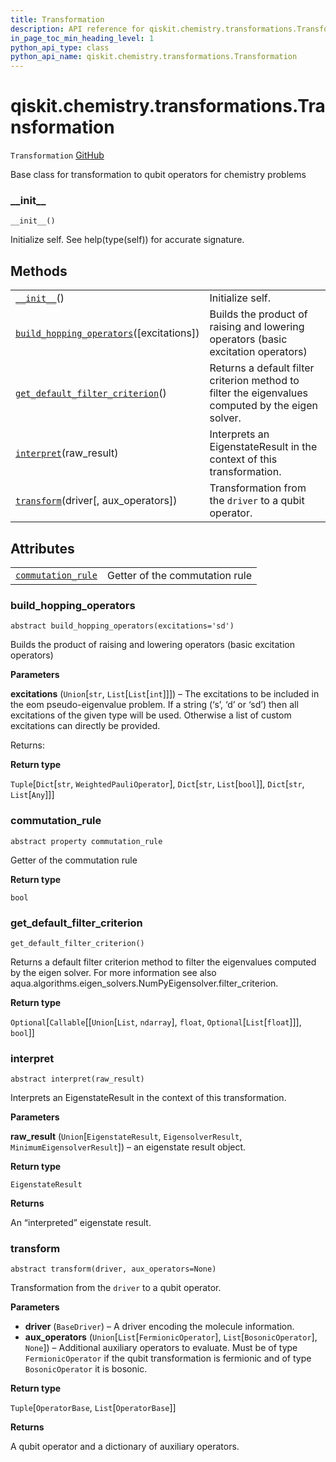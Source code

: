```yaml
---
title: Transformation
description: API reference for qiskit.chemistry.transformations.Transformation
in_page_toc_min_heading_level: 1
python_api_type: class
python_api_name: qiskit.chemistry.transformations.Transformation
---
```


# qiskit.chemistry.transformations.Transformation

<span id="qiskit.chemistry.transformations.Transformation" />

`Transformation` [GitHub](https://github.com/qiskit-community/qiskit-aqua/tree/stable/0.9/qiskit/chemistry/transformations/transformation.py "view source code")

Base class for transformation to qubit operators for chemistry problems

### \_\_init\_\_

<span id="qiskit.chemistry.transformations.Transformation.__init__" />

`__init__()`

Initialize self. See help(type(self)) for accurate signature.

## Methods

|                                                                                                                                                                                                  |                                                                                                   |
| ------------------------------------------------------------------------------------------------------------------------------------------------------------------------------------------------ | ------------------------------------------------------------------------------------------------- |
| [`__init__`](#qiskit.chemistry.transformations.Transformation.__init__ "qiskit.chemistry.transformations.Transformation.__init__")()                                                             | Initialize self.                                                                                  |
| [`build_hopping_operators`](#qiskit.chemistry.transformations.Transformation.build_hopping_operators "qiskit.chemistry.transformations.Transformation.build_hopping_operators")(\[excitations])  | Builds the product of raising and lowering operators (basic excitation operators)                 |
| [`get_default_filter_criterion`](#qiskit.chemistry.transformations.Transformation.get_default_filter_criterion "qiskit.chemistry.transformations.Transformation.get_default_filter_criterion")() | Returns a default filter criterion method to filter the eigenvalues computed by the eigen solver. |
| [`interpret`](#qiskit.chemistry.transformations.Transformation.interpret "qiskit.chemistry.transformations.Transformation.interpret")(raw\_result)                                               | Interprets an EigenstateResult in the context of this transformation.                             |
| [`transform`](#qiskit.chemistry.transformations.Transformation.transform "qiskit.chemistry.transformations.Transformation.transform")(driver\[, aux\_operators])                                 | Transformation from the `driver` to a qubit operator.                                             |

## Attributes

|                                                                                                                                                            |                                |
| ---------------------------------------------------------------------------------------------------------------------------------------------------------- | ------------------------------ |
| [`commutation_rule`](#qiskit.chemistry.transformations.Transformation.commutation_rule "qiskit.chemistry.transformations.Transformation.commutation_rule") | Getter of the commutation rule |

### build\_hopping\_operators

<span id="qiskit.chemistry.transformations.Transformation.build_hopping_operators" />

`abstract build_hopping_operators(excitations='sd')`

Builds the product of raising and lowering operators (basic excitation operators)

**Parameters**

**excitations** (`Union`\[`str`, `List`\[`List`\[`int`]]]) – The excitations to be included in the eom pseudo-eigenvalue problem. If a string (‘s’, ‘d’ or ‘sd’) then all excitations of the given type will be used. Otherwise a list of custom excitations can directly be provided.

Returns:

**Return type**

`Tuple`\[`Dict`\[`str`, `WeightedPauliOperator`], `Dict`\[`str`, `List`\[`bool`]], `Dict`\[`str`, `List`\[`Any`]]]

### commutation\_rule

<span id="qiskit.chemistry.transformations.Transformation.commutation_rule" />

`abstract property commutation_rule`

Getter of the commutation rule

**Return type**

`bool`

### get\_default\_filter\_criterion

<span id="qiskit.chemistry.transformations.Transformation.get_default_filter_criterion" />

`get_default_filter_criterion()`

Returns a default filter criterion method to filter the eigenvalues computed by the eigen solver. For more information see also aqua.algorithms.eigen\_solvers.NumPyEigensolver.filter\_criterion.

**Return type**

`Optional`\[`Callable`\[\[`Union`\[`List`, `ndarray`], `float`, `Optional`\[`List`\[`float`]]], `bool`]]

### interpret

<span id="qiskit.chemistry.transformations.Transformation.interpret" />

`abstract interpret(raw_result)`

Interprets an EigenstateResult in the context of this transformation.

**Parameters**

**raw\_result** (`Union`\[`EigenstateResult`, `EigensolverResult`, `MinimumEigensolverResult`]) – an eigenstate result object.

**Return type**

`EigenstateResult`

**Returns**

An “interpreted” eigenstate result.

### transform

<span id="qiskit.chemistry.transformations.Transformation.transform" />

`abstract transform(driver, aux_operators=None)`

Transformation from the `driver` to a qubit operator.

**Parameters**

*   **driver** (`BaseDriver`) – A driver encoding the molecule information.
*   **aux\_operators** (`Union`\[`List`\[`FermionicOperator`], `List`\[`BosonicOperator`], `None`]) – Additional auxiliary operators to evaluate. Must be of type `FermionicOperator` if the qubit transformation is fermionic and of type `BosonicOperator` it is bosonic.

**Return type**

`Tuple`\[`OperatorBase`, `List`\[`OperatorBase`]]

**Returns**

A qubit operator and a dictionary of auxiliary operators.

